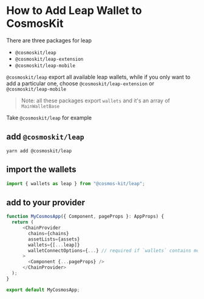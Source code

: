 # How to Add Leap Wallet to CosmosKit

There are three packages for leap

- `@cosmoskit/leap`
- `@cosmoskit/leap-extension`
- `@cosmoskit/leap-mobile`

`@cosmoskit/leap` export all available leap wallets, while if you only want to add a particular one, choose `@cosmoskit/leap-extension` or `@cosmoskit/leap-mobile`

> Note: all these packages export `wallets` and it's an array of `MainWalletBase`

Take `@cosmoskit/leap` for example

## add `@cosmoskit/leap`

```
yarn add @cosmoskit/leap
```

## import the wallets

```js
import { wallets as leap } from "@cosmos-kit/leap";
```

## add to your provider

```js
function MyCosmosApp({ Component, pageProps }: AppProps) {
  return (
      <ChainProvider
        chains={chains}
        assetLists={assets}
        wallets={[...leap]}
        walletConnectOptions={...} // required if `wallets` contains mobile wallets
      >
        <Component {...pageProps} />
      </ChainProvider>
  );
}

export default MyCosmosApp;
```
